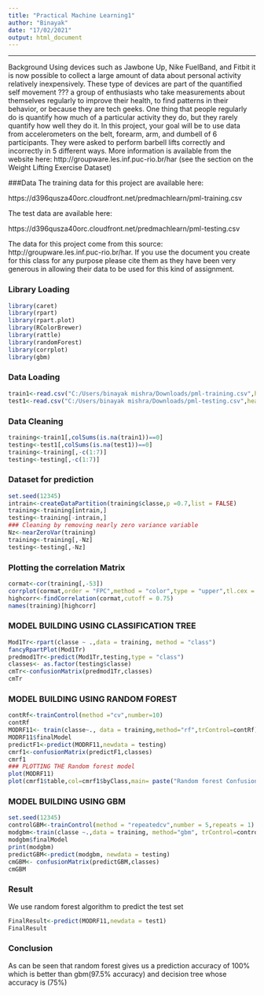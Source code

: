 ---
title: "Practical Machine Learning1"
author: "Binayak"
date: "17/02/2021"
output: html_document
---
---
Background
Using devices such as Jawbone Up, Nike FuelBand, and Fitbit it is now possible to collect a large amount of data about personal activity relatively inexpensively. These type of devices are part of the quantified self movement ??? a group of enthusiasts who take measurements about themselves regularly to improve their health, to find patterns in their behavior, or because they are tech geeks. One thing that people regularly do is quantify how much of a particular activity they do, but they rarely quantify how well they do it. In this project, your goal will be to use data from accelerometers on the belt, forearm, arm, and dumbell of 6 participants. They were asked to perform barbell lifts correctly and incorrectly in 5 different ways. More information is available from the website here: http://groupware.les.inf.puc-rio.br/har (see the section on the Weight Lifting Exercise Dataset)

###Data
The training data for this project are available here:

https://d396qusza40orc.cloudfront.net/predmachlearn/pml-training.csv

The test data are available here:

https://d396qusza40orc.cloudfront.net/predmachlearn/pml-testing.csv

The data for this project come from this source: http://groupware.les.inf.puc-rio.br/har. If you use the document you create for this class for any purpose please cite them as they have been very generous in allowing their data to be used for this kind of assignment.

### Library Loading
```{r,echo= TRUE}
library(caret)
library(rpart)
library(rpart.plot)
library(RColorBrewer)
library(rattle)
library(randomForest)
library(corrplot)
library(gbm)
```
### Data Loading
```{r,echo=TRUE}
train1<-read.csv("C:/Users/binayak mishra/Downloads/pml-training.csv",header = TRUE)
test1<-read.csv("C:/Users/binayak mishra/Downloads/pml-testing.csv",header = TRUE)
```
### Data Cleaning
```{r,echo=TRUE}
training<-train1[,colSums(is.na(train1))==0]
testing<-test1[,colSums(is.na(test1))==0]
training<-training[,-c(1:7)]
testing<-testing[,-c(1:7)]
```
### Dataset for prediction
```{r,echo=TRUE}
set.seed(12345)
intrain<-createDataPartition(training$classe,p =0.7,list = FALSE)
training<-training[intrain,]
testing<-training[-intrain,]
### Cleaning by removing nearly zero variance variable
Nz<-nearZeroVar(training)
training<-training[,-Nz]
testing<-testing[,-Nz]
```
### Plotting the correlation Matrix
```{r,echo=TRUE}
cormat<-cor(training[,-53])
corrplot(cormat,order = "FPC",method = "color",type = "upper",tl.cex = 0.8,tl.col = rgb(0,0,0))
highcorr<-findCorrelation(cormat,cutoff = 0.75)
names(training)[highcorr]
```
### MODEL BUILDING USING CLASSIFICATION TREE
```{r,echo= TRUE}
Mod1Tr<-rpart(classe ~ .,data = training, method = "class")
fancyRpartPlot(Mod1Tr)
predmod1Tr<-predict(Mod1Tr,testing,type = "class")
classes<- as.factor(testing$classe)
cmTr<-confusionMatrix(predmod1Tr,classes)
cmTr
```
### MODEL BUILDING USING RANDOM FOREST
```{r,echo=TRUE}
contRf<-trainControl(method ="cv",number=10)
contRf
MODRF11<- train(classe~., data = training,method="rf",trControl=contRf)
MODRF11$finalModel
predictF1<-predict(MODRF11,newdata = testing)
cmrf1<-confusionMatrix(predictF1,classes)
cmrf1
### PLOTTING THE Random forest model
plot(MODRF11)
plot(cmrf1$table,col=cmrf1$byClass,main= paste("Random forest Confusion Matrix: Accuracy=",round(cmrf1$overall["Accuracy"],4)))
```
### MODEL BUILDING USING GBM
```{r,echo= TRUE}
set.seed(12345)
controlGBM<-trainControl(method = "repeatedcv",number = 5,repeats = 1)
modgbm<-train(classe ~.,data = training, method="gbm", trControl=controlGBM, verbose= FALSE)
modgbm$finalModel
print(modgbm)
predictGBM<-predict(modgbm, newdata = testing)
cmGBM<- confusionMatrix(predictGBM,classes)
cmGBM
``` 
### Result
We use random forest algorithm to predict the test set
```{r,echo= TRUE}
FinalResult<-predict(MODRF11,newdata = test1)
FinalResult
```
###  Conclusion
As can be seen that random forest gives us a prediction accuracy of 100% which is better than gbm(97.5% accuracy) and decision tree whose accuracy is (75%)





 